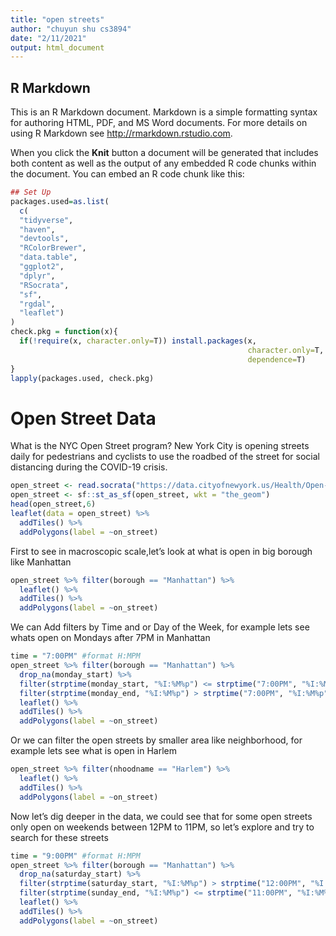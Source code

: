---
title: "open streets"
author: "chuyun shu cs3894"
date: "2/11/2021"
output: html_document
---

## R Markdown

This is an R Markdown document. Markdown is a simple formatting syntax for authoring HTML, PDF, and MS Word documents. For more details on using R Markdown see <http://rmarkdown.rstudio.com>.

When you click the **Knit** button a document will be generated that includes both content as well as the output of any embedded R code chunks within the document. You can embed an R code chunk like this:

```{r load libraries, warning=FALSE, message=FALSE, include=FALSE}
## Set Up
packages.used=as.list(
  c(
  "tidyverse",
  "haven",
  "devtools",
  "RColorBrewer",
  "data.table",
  "ggplot2",
  "dplyr", 
  "RSocrata", 
  "sf", 
  "rgdal",
  "leaflet")
)
check.pkg = function(x){
  if(!require(x, character.only=T)) install.packages(x, 
                                                     character.only=T,
                                                     dependence=T)
}
lapply(packages.used, check.pkg)
```

# Open Street Data
What is the NYC Open Street program? New York City is opening streets daily for pedestrians and cyclists to use the roadbed of the street for social distancing during the COVID-19 crisis.

```{r, warning=FALSE}
open_street <- read.socrata("https://data.cityofnewyork.us/Health/Open-Streets-Locations/uiay-nctu")
open_street <- sf::st_as_sf(open_street, wkt = "the_geom")
head(open_street,6)
leaflet(data = open_street) %>%
  addTiles() %>%
  addPolygons(label = ~on_street)
```

First to see in macroscopic scale,let's look at what is open in big borough like Manhattan
```{r Mahattan}
open_street %>% filter(borough == "Manhattan") %>%
  leaflet() %>%
  addTiles() %>%
  addPolygons(label = ~on_street)
```


We can Add filters by Time and or Day of the Week, for example lets see whats open on Mondays after 7PM in Manhattan

```{r filter by time}
time = "7:00PM" #format H:MPM
open_street %>% filter(borough == "Manhattan") %>%
  drop_na(monday_start) %>% 
  filter(strptime(monday_start, "%I:%M%p") <= strptime("7:00PM", "%I:%M%p") )%>% 
  filter(strptime(monday_end, "%I:%M%p") > strptime("7:00PM", "%I:%M%p") )%>%
  leaflet() %>%
  addTiles() %>%
  addPolygons(label = ~on_street)
```

Or we can filter the open streets by smaller area like neighborhood, for example lets see what is open in Harlem
```{r Harlem}
open_street %>% filter(nhoodname == "Harlem") %>%
  leaflet() %>%
  addTiles() %>%
  addPolygons(label = ~on_street)
```

Now let's dig deeper in the data, we could see that for some open streets only open on weekends between 12PM to 11PM,
so let's explore and try to search for these streets

```{r filter by weekend}
time = "9:00PM" #format H:MPM
open_street %>% filter(borough == "Manhattan") %>%
  drop_na(saturday_start) %>% 
  filter(strptime(saturday_start, "%I:%M%p") > strptime("12:00PM", "%I:%M%p") )%>% 
  filter(strptime(sunday_end, "%I:%M%p") <= strptime("11:00PM", "%I:%M%p") )%>%
  leaflet() %>%
  addTiles() %>%
  addPolygons(label = ~on_street)
```
